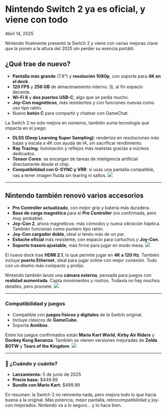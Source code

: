 # Nintendo Switch 2 ya es oficial, y viene con todo

Abril 14, 2025

<div class='espacio'/>

Nintendo finalmente presentó la Switch 2 y viene con varias mejoras clave que la ponen a la altura del 2025 sin perder su esencia portátil.

<div class='espacio'/>

## ¿Qué trae de nuevo?

- **Pantalla más grande** (7.9") y **resolución 1080p**, con soporte para **4K en el dock**.
- **120 FPS** y **256 GB** de almacenamiento interno. Sí, al fin espacio decente.
- **Wi-Fi 6** y **dos puertos USB-C**, algo que se pedía mucho.
- **Joy-Con magnéticos**, más resistentes y con funciones nuevas como uso tipo ratón.
- Nuevo **botón C** para compartir y chatear con GameChat.

La Switch 2 no solo mejora en números, también suma tecnología que impacta en el juego:
- **DLSS (Deep Learning Super Sampling)**: renderiza en resoluciones más bajas y escala a 4K con ayuda de IA, sin sacrificar rendimiento.
- **Ray Tracing**: iluminación y reflejos más realistas gracias a núcleos dedicados.
- **Tensor Cores**: se encargan de tareas de inteligencia artificial directamente desde el chip.
- **Compatibilidad con G-SYNC y VRR**: si usás una pantalla compatible, vas a tener imagen fluida sin tearing ni saltos.
![](/assets/blog-assets/NintendoSwitch2/NintendoSwitch2.webp)

<hr/>
<div class='espacio'/>

## Nintendo también renovó varios accesorios

- **Pro Controller actualizado**, con mejor grip y batería más duradera.
- **Base de carga magnética** para el **Pro Controller** (no confirmada, pero muy probable).
- **Joy-Con 2**, ahora magnéticos: más cómodos y nueva vibración háptica. También funcionan como puntero tipo ratón.
- **Joy-Con cargador doble**, ideal si tenés más de un par.
- **Estuche oficial** más resistente, con espacio para cartuchos y **Joy-Con**.
- **Soporte trasero ajustable**, más firme para jugar en modo mesa.
![](/assets/blog-assets/NintendoSwitch2/Switch2Accesories.webp)

El nuevo dock trae **HDMI 2.1**, lo que permite jugar en **4K a 120 Hz**. También incluye **puerto Ethernet**, ideal para jugar online con mejor conexión. Todo con un diseño más compacto y prolijo.

Nintendo también lanzó una **cámara externa**, pensada para juegos con **realidad aumentada**. Capta movimientos y rostros. Todavía no hay muchos detalles, pero promete.
![](/assets/blog-assets/NintendoSwitch2/Switch2Camera.webp)

<hr/>
<div class='espacio'/>

### Compatibilidad y juegos

- Compatible con **juegos físicos y digitales** de la Switch original.
- Incluye clásicos de **GameCube**.
- Soporta **Amiibos**.

Entre los juegos confirmados están **Mario Kart World**, **Kirby Air Riders** y **Donkey Kong Bananza**. También se vienen versiones mejoradas de **Zelda BOTW** y **Tears of the Kingdom**.
![](/assets/blog-assets/NintendoSwitch2/Switch2Games.webp)

<hr/>
<div class='espacio'/>

### 💸 ¿Cuándo y cuánto?

- **Lanzamiento:** 5 de junio de 2025  
- **Precio base:** $449.99  
- **Bundle con Mario Kart:** $499.99

<div class='espacio'/>

En resumen: la Switch 2 no reinventa nada, pero mejora todo lo que hacía buena a la original. Más potencia, mejor pantalla, retrocompatibilidad y joy-con mejorados. Nintendo va a lo seguro… y lo hace bien.

<div class='espacio'/>


